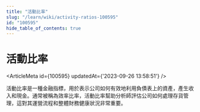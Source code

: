 ```yaml
---
title: "活動比率"
slug: "/learn/wiki/activity-ratios-100595"
id: "100595"
hide_table_of_contents: true
---
```



# 活動比率

<ArticleMeta id={100595} updatedAt={'2023-09-26 13:58:51'} />
<div className='border-solid border-b border-t-0 my-4 border-[var(--ifm-color-gray-300)]' />

活動比率是一種金融指標，用於表示公司如何有效地利用負債表上的資產，產生收入和現金。通常被稱為效率比率，活動比率幫助分析師評估公司如何處理存貨管理，這對其運營流程和整體財務健康狀況非常重要。
